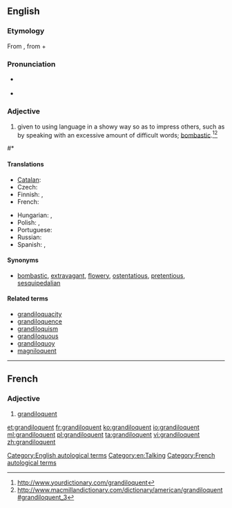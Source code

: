 ==English==
{{was wotd|2007|November|7}}

===Etymology===
From {{etyl|la}} {{term|grandiloquus|lang=la}}, from {{term|grandis|grandis|great, full}} + {{term|loquor|loquor|speak}}

===Pronunciation===
* {{a|RP|US}} {{IPA|/ɡɹænˈdɪl.ə.kwənt/}} {{X-SAMPA|/gr{n"dIl.@.kW@nt/}}
* {{audio|en-us-grandiloquent.ogg|Audio (US)}}

===Adjective===
{{en-adj}}

# {{context|of a person, their language or writing}} given to using language in a showy way so as to impress others, such as by speaking with an excessive amount of difficult words; [[bombastic]].<ref>http://www.yourdictionary.com/grandiloquent</ref><ref>http://www.macmillandictionary.com/dictionary/american/grandiloquent#grandiloquent_3</ref>

#* {{quote-book|year=1898|year_published=1911|author=[[s:Author:William Graham Sumner|William Graham Sumner]]|title=[[s:War and Other Essays|War and Other Essays]]|chapter=[[s:The Conquest of the United States by Spain|The Conquest of the United States by Spain]]|publisher=Yale|page=[[s:Page:War and Other Essays.djvu/360|324]]|passage=The American people believe that they have a free country, and we are treated to '''grandiloquent''' speeches about our flag and our reputation for freedom and enlightenment.}}

====Translations====
{{trans-top|overly wordy or elaborate}}
* [[Catalan]]: {{t-|ca|grandiloqüent|n}}
* Czech: {{t-|cs|velkohubý|m}}
* Finnish: {{t-|fi|mahtipontinen}}, {{t-|fi|suurieleinen}}
* French: {{t+|fr|grandiloquent}}
{{trans-mid}}
* Hungarian: {{t-|hu|szónokias}}, {{t+|hu|dagályos}}
* Polish: {{t+|pl|górnolotny|m}}, {{t-|pl|grandilokwentny|m}}
* Portuguese: {{t+|pt|grandiloquente}}
* Russian: {{t+|ru|напыщенный|tr=napýščennyj}}
* Spanish: {{t-|es|grandilocuente}}, {{t-|es|grandílocuo}}
{{trans-bottom}}

====Synonyms====
* {{sense|overly wordy or elaborate}} [[bombastic]], [[extravagant]], [[flowery]], [[ostentatious]], [[pretentious]], [[sesquipedalian]]

====Related terms====
* [[grandiloquacity]]
* [[grandiloquence]]
* [[grandiloquism]]
* [[grandiloquous]]
* [[grandiloquoy]]
* [[magniloquent]]

[[Category:English autological terms]]
[[Category:en:Talking]]

----

==French==

===Adjective===
{{fr-adj}}

# [[#English|grandiloquent]]

[[Category:French autological terms]]

[[et:grandiloquent]]
[[fr:grandiloquent]]
[[ko:grandiloquent]]
[[io:grandiloquent]]
[[ml:grandiloquent]]
[[pl:grandiloquent]]
[[ta:grandiloquent]]
[[vi:grandiloquent]]
[[zh:grandiloquent]]